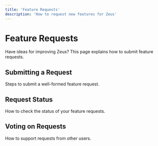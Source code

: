 ```yaml
---
title: 'Feature Requests'
description: 'How to request new features for Zeus'
---
```


# Feature Requests

Have ideas for improving Zeus? This page explains how to submit feature requests.

## Submitting a Request

Steps to submit a well-formed feature request.

## Request Status

How to check the status of your feature requests.

## Voting on Requests

How to support requests from other users. 